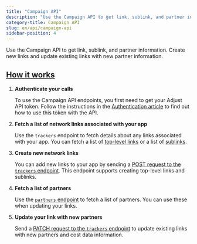 ```yaml
---
title: "Campaign API"
description: "Use the Campaign API to get link, sublink, and partner information."
category-title: Campaign API
slug: en/api/campaign-api
sidebar-position: 4
---
```


Use the Campaign API to get link, sublink, and partner information. Create new links and update existing links with new partner information.

## [How it works](how-it-works)

1. **Authenticate your calls**

   To use the Campaign API endpoints, you first need to get your Adjust API token. Follow the instructions in the [Authentication article](/en/api/campaign-api/authentication) to find out how to use this token with the API.

2. **Fetch a list of network links associated with your app**

   Use the `trackers` endpoint to fetch details about any links associated with your app. You can fetch a list of [top-level links](/en/api/campaign-api/get-links) or a list of [sublinks](/en/api/campaign-api/get-sublinks).

3. **Create new network links**

   You can add new links to your app by sending a [POST request to the `trackers` endpoint](/en/api/campaign-api/create-link). This endpoint supports creating top-level links and sublinks.

4. **Fetch a list of partners**

   Use the [`partners` endpoint](/en/api/campaign-api/get-partners) to fetch a list of partners. You can use these when updating your links.

5. **Update your link with new partners**

   Send a [PATCH request to the `trackers` endpoint](/en/api/campaign-api/update-link) to update existing links with new partners and cost data information.
